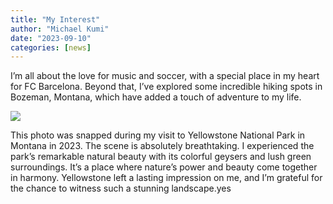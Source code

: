 ```yaml
---
title: "My Interest"
author: "Michael Kumi"
date: "2023-09-10"
categories: [news]
---
```


I'm all about the love for music and soccer, with a special place in my heart for FC Barcelona. Beyond that, I've explored some incredible hiking spots in Bozeman, Montana, which have added a touch of adventure to my life.

![](unnamed.jpg)

This photo was snapped during my visit to Yellowstone National Park in Montana in 2023. The scene is absolutely breathtaking. I experienced the park's remarkable natural beauty with its colorful geysers and lush green surroundings. It's a place where nature's power and beauty come together in harmony. Yellowstone left a lasting impression on me, and I'm grateful for the chance to witness such a stunning landscape.yes
